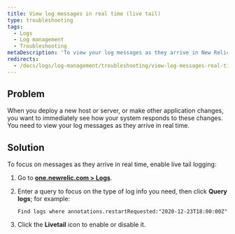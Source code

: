 ```yaml
---
title: View log messages in real time (live tail)
type: troubleshooting
tags:
  - Logs
  - Log management
  - Troubleshooting
metaDescription: 'To view your log messages as they arrive in New Relic in real time, click the enable live tail logging icon.'
redirects:
  - /docs/logs/log-management/troubleshooting/view-log-messages-real-time-live-tail
---
```


## Problem

When you deploy a new host or server, or make other application changes, you want to immediately see how your system responds to these changes. You need to view your log messages as they arrive in real time.

## Solution

To focus on messages as they arrive in real time, enable live tail logging:

1. Go to **[one.newrelic.com > Logs](https://one.newrelic.com)**.
2. Enter a query to focus on the type of log info you need, then click **Query logs**; for example:

   ```
   Find logs where annotations.restartRequested:"2020-12-23T18:00:00Z"
   ```
3. Click the **Livetail** icon to enable <Icon name="fe-play-circle"/> or disable <Icon name="fe-pause-circle"/> it.
